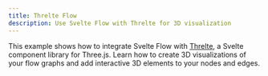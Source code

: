 ```yaml
---
title: Threlte Flow
description: Use Svelte Flow with Threlte for 3D visualization
---
```


This example shows how to integrate Svelte Flow with [Threlte](https://threlte.xyz/), a Svelte component library for Three.js. Learn how to create 3D visualizations of your flow graphs and add interactive 3D elements to your nodes and edges.

<RemoteCodeViewer route="examples/misc/threlte-flow" framework="svelte" />
